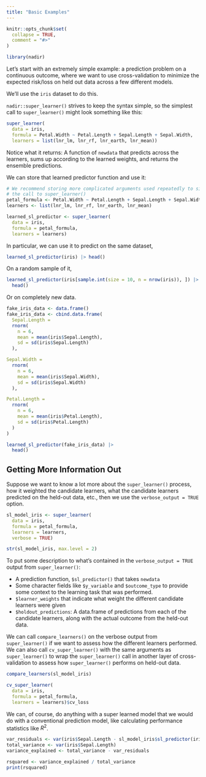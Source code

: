 ```yaml
---
title: "Basic Examples"
---
```


```r
knitr::opts_chunk$set(
  collapse = TRUE,
  comment = "#>"
)
```

```r
library(nadir)
```

Let's start with an extremely simple example: a prediction problem 
on a continuous outcome, where we want to use cross-validation to 
minimize the expected risk/loss on held out data across a few different models. 

We'll use the `iris` dataset to do this. 

`nadir::super_learner()` strives to keep the syntax simple, so the simplest
call to `super_learner()` might look something like this:

```r
super_learner(
  data = iris,
  formula = Petal.Width ~ Petal.Length + Sepal.Length + Sepal.Width,
  learners = list(lnr_lm, lnr_rf, lnr_earth, lnr_mean))
```

Notice what it returns:  A function of `newdata` that predicts 
across the learners, sums up according to the learned weights, and returns
the ensemble predictions. 

We can store that learned predictor function and use it: 

```r
# We recommend storing more complicated arguments used repeatedly to simplify 
# the call to super_learner()
petal_formula <- Petal.Width ~ Petal.Length + Sepal.Length + Sepal.Width
learners <- list(lnr_lm, lnr_rf, lnr_earth, lnr_mean)

learned_sl_predictor <- super_learner(
  data = iris,
  formula = petal_formula,
  learners = learners)
```

In particular, we can use it to predict on the same dataset, 

```r
learned_sl_predictor(iris) |> head()
```

On a random sample of it, 

```r
learned_sl_predictor(iris[sample.int(size = 10, n = nrow(iris)), ]) |> 
  head()
```

Or on completely new data.

```r
fake_iris_data <- data.frame()
fake_iris_data <- cbind.data.frame(
  Sepal.Length = 
  rnorm(
    n = 6,
    mean = mean(iris$Sepal.Length),
    sd = sd(iris$Sepal.Length)
  ),

Sepal.Width = 
  rnorm(
    n = 6,
    mean = mean(iris$Sepal.Width),
    sd = sd(iris$Sepal.Width)
  ),

Petal.Length = 
  rnorm(
    n = 6,
    mean = mean(iris$Petal.Length),
    sd = sd(iris$Petal.Length)
  )
)

learned_sl_predictor(fake_iris_data) |> 
  head()
```

## Getting More Information Out

Suppose we want to know a lot more about the `super_learner()` process, 
how it weighted the candidate learners, what the candidate learners predicted
on the held-out data, etc., then we use the `verbose_output = TRUE` 
option. 

```r
sl_model_iris <- super_learner(
  data = iris,
  formula = petal_formula,
  learners = learners,
  verbose = TRUE)

str(sl_model_iris, max.level = 2)
```

To put some description to what's contained in the 
`verbose_output = TRUE` output from `super_learner()`: 

  * A prediction function, `$sl_predictor()` that takes `newdata`
  * Some character fields like `$y_variable` and `$outcome_type` to 
  provide some context to the learning task that was performed.
  * `$learner_weights` that indicate what weight the different 
  candidate learners were given
  * `$holdout_predictions`: A data.frame of predictions from each of the 
  candidate learners, along with the actual outcome from the held-out data. 

We can call `compare_learners()` on the verbose output from `super_learner()` if
we want to assess how the different learners performed. We can also call 
`cv_super_learner()` with the same arguments as `super_learner()` to wrap 
the `super_learner()` call in another layer of cross-validation to assess
how `super_learner()` performs on held-out data. 

```r
compare_learners(sl_model_iris)

cv_super_learner(
  data = iris, 
  formula = petal_formula,
  learners = learners)$cv_loss
```

We can, of course, do anything with a super learned model that we would 
do with a conventional prediction model, like calculating performance statistics
like $R^2$. 

```r
var_residuals <- var(iris$Sepal.Length - sl_model_iris$sl_predictor(iris))
total_variance <- var(iris$Sepal.Length)
variance_explained <- total_variance - var_residuals 

rsquared <- variance_explained / total_variance
print(rsquared)
```
